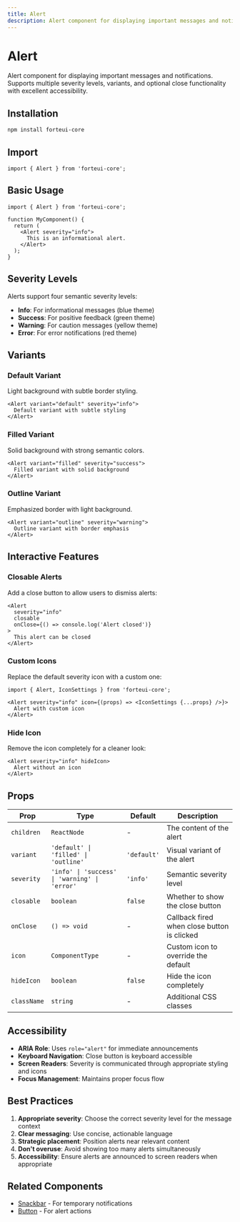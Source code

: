```yaml
---
title: Alert
description: Alert component for displaying important messages and notifications with multiple severity levels and variants.
---
```


# Alert

Alert component for displaying important messages and notifications. Supports multiple severity levels, variants, and optional close functionality with excellent accessibility.

## Installation

```bash
npm install forteui-core
```

## Import

```tsx
import { Alert } from 'forteui-core';
```

## Basic Usage

```tsx
import { Alert } from 'forteui-core';

function MyComponent() {
  return (
    <Alert severity="info">
      This is an informational alert.
    </Alert>
  );
}
```

<DynamicAlertShowcase />

## Severity Levels

Alerts support four semantic severity levels:

- **Info**: For informational messages (blue theme)
- **Success**: For positive feedback (green theme)  
- **Warning**: For caution messages (yellow theme)
- **Error**: For error notifications (red theme)

## Variants

### Default Variant
Light background with subtle border styling.

```tsx
<Alert variant="default" severity="info">
  Default variant with subtle styling
</Alert>
```

### Filled Variant
Solid background with strong semantic colors.

```tsx
<Alert variant="filled" severity="success">
  Filled variant with solid background
</Alert>
```

### Outline Variant
Emphasized border with light background.

```tsx
<Alert variant="outline" severity="warning">
  Outline variant with border emphasis
</Alert>
```

## Interactive Features

### Closable Alerts
Add a close button to allow users to dismiss alerts:

```tsx
<Alert 
  severity="info" 
  closable 
  onClose={() => console.log('Alert closed')}
>
  This alert can be closed
</Alert>
```

### Custom Icons
Replace the default severity icon with a custom one:

```tsx
import { Alert, IconSettings } from 'forteui-core';

<Alert severity="info" icon={(props) => <IconSettings {...props} />}>
  Alert with custom icon
</Alert>
```

### Hide Icon
Remove the icon completely for a cleaner look:

```tsx
<Alert severity="info" hideIcon>
  Alert without an icon
</Alert>
```

## Props

| Prop | Type | Default | Description |
|------|------|---------|-------------|
| `children` | `ReactNode` | - | The content of the alert |
| `variant` | `'default' \| 'filled' \| 'outline'` | `'default'` | Visual variant of the alert |
| `severity` | `'info' \| 'success' \| 'warning' \| 'error'` | `'info'` | Semantic severity level |
| `closable` | `boolean` | `false` | Whether to show the close button |
| `onClose` | `() => void` | - | Callback fired when close button is clicked |
| `icon` | `ComponentType` | - | Custom icon to override the default |
| `hideIcon` | `boolean` | `false` | Hide the icon completely |
| `className` | `string` | - | Additional CSS classes |

## Accessibility

- **ARIA Role**: Uses `role="alert"` for immediate announcements
- **Keyboard Navigation**: Close button is keyboard accessible
- **Screen Readers**: Severity is communicated through appropriate styling and icons
- **Focus Management**: Maintains proper focus flow

## Best Practices

1. **Appropriate severity**: Choose the correct severity level for the message context
2. **Clear messaging**: Use concise, actionable language
3. **Strategic placement**: Position alerts near relevant content
4. **Don't overuse**: Avoid showing too many alerts simultaneously
5. **Accessibility**: Ensure alerts are announced to screen readers when appropriate

## Related Components

- [Snackbar](/docs/components/snackbar) - For temporary notifications
- [Button](/docs/components/button) - For alert actions 
